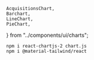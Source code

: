     AcquisitionsChart,
    Barchart,
    LineChart,
    PieChart,
} from "../components/ui/charts";


```
npm i react-chartjs-2 chart.js
npm i @material-tailwind/react
```


<AcquisitionsChart />

<Barchart />

<LineChart />

<PieChart />